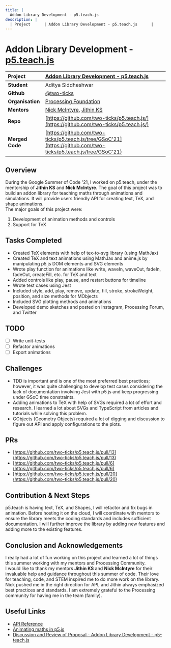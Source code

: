 ```yaml
---
title: |
  Addon Library Development - p5.teach.js
description: |
  | Project      | Addon Library Development - p5.teach.js      |
---
```

# Addon Library Development - [p5.teach.js](https://github.com/two-ticks/p5.teach.js/)

| **Project**      | [Addon Library Development - p5.teach.js](https://summerofcode.withgoogle.com/projects/#4613016500305920)      |
| :--------------- | :------------------------------------------------------------------------------------------------------------- |
| **Student**      | Aditya Siddheshwar                                                                                             |
| **Github**       | [@two-ticks](https://github.com/two-ticks)                                                                     |
| **Organisation** | [Processing Foundation](https://processingfoundation.org/)                                                     |
| **Mentors**      | [Nick McIntyre](https://github.com/nickmcintyre), [Jithin KS](https://github.com/JithinKS97)                   |
| **Repo**         | [https://github.com/two-ticks/p5.teach.js/](https://github.com/two-ticks/p5.teach.js/)                         |
| **Merged Code**  | [https://github.com/two-ticks/p5.teach.js/tree/GSoC'21](https://github.com/two-ticks/p5.teach.js/tree/GSoC'21) |

## Overview

During the Google Summer of Code '21, I worked on p5.teach, under the mentorship of **Jithin KS** and **Nick McIntyre**. The goal of this project was to build an addon library for teaching maths through animations and simulations. It will provide users friendly API for creating text, TeX, and shape animations.\
The major goals of this project were:

1. Development of animation methods and controls
2. Support for TeX

## Tasks Completed

* Created TeX elements with help of tex-to-svg library (using MathJax)
* Created TeX and text animations using MathJax and anime.js by manipulating p5.js DOM elements and SVG elements
* Wrote play function for animations like write, waveIn, waveOut, fadeIn, fadeOut, createFill, etc. for TeX and text
* Added controls like play, pause, and restart buttons for timeline
* Wrote test cases using Jest
* Included style, add, play, remove, update, fill, stroke, strokeWeight, position, and size methods for MObjects
* Included SVG plotting methods and animations
* Developed demo sketches and posted on Instagram, Processing Forum, and Twitter

## TODO

* [ ] Write unit-tests
* [ ] Refactor animations
* [ ] Export animations

## Challenges

* TDD is important and is one of the most preferred best practices; however, it was quite challenging to develop test cases considering the lack of documentation involving Jest with p5.js and keep progressing under GSoC time constraints.
* Adding animations to TeX with help of SVGs required a lot of effort and research.  I learned a lot about SVGs and TypeScript from articles and tutorials while solving this problem.
* GObjects (Geometry Objects) required a lot of digging and discussion to figure out API and apply configurations to the plots.

## PRs

* [https://github.com/two-ticks/p5.teach.js/pull/13](https://github.com/two-ticks/p5.teach.js/pull/13)
* [https://github.com/two-ticks/p5.teach.js/pull/6](https://github.com/two-ticks/p5.teach.js/pull/6)
* [https://github.com/two-ticks/p5.teach.js/pull/20](https://github.com/two-ticks/p5.teach.js/pull/20)

## Contribution & Next Steps

p5.teach is having text, TeX, and Shapes, I will refactor and fix bugs in animation. Before hosting it on the cloud, I will coordinate with mentors to ensure the library meets the coding standards and includes sufficient documentation. I will further improve the library by adding new features and adding more to the existing features.

## Conclusion and Acknowledgements

I really had a lot of fun working on this project and learned a lot of things this summer working with my mentors and Processing Community.\
I would like to thank my mentors **Jithin KS** and **Nick McIntyre** for their invaluable help and guidance throughout this summer of code. Their love for teaching, code, and STEM inspired me to do more work on the library. Nick pushed me in the right direction for API, and Jithin always emphasized best practices and standards. I am extremely grateful to the Processing community for having me in the team (family).

## Useful Links

* [API Reference](https://github.com/two-ticks/p5.teach.js/blob/GSoC'21/api_reference/)
* [Animating maths in p5.js](https://discourse.processing.org/t/animating-maths-in-p5-js/31583)
* [Discussion and Review of Proposal - Addon Library Development - p5-teach.js](https://discourse.processing.org/t/discussion-and-review-of-proposal-addon-library-development-p5-teach-js/29065)
